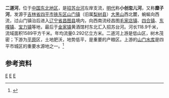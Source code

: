 {{Infobox river
| name               = 二道河
| name_native        = 
| image              = 
| image_size         = 
| image_caption      = 
| river_system       = [[辽河|辽河]]流域[[招苏台河|招苏台河]]水系
| progression        = 
| source1_location   = [[吉林省|吉林省]][[四平市|四平市]][[铁东区_(四平市)|铁东区]][[山门镇_(四平市)|山门镇]][[大黑山_(吉林省)|大黑山]]西北麓
| mouth_location     = [[辽宁省|辽宁省]][[昌图县|昌图县]][[金家镇_(昌图县)|金家镇]]黄酒馆村东北[[招苏台河|招苏台河]]
| altitude_difference= 
| basin_size         = 1589 km<sup>2</sup>
| basin_countries    = {{PRC}}
| basin_cities       = 
| basin_landmarks    = 
| basin_population   = 
<!---------------------- PHYSIOGNOMY -->
| length             = 118.9 km
| discharge1_location= 
| discharge1_min     = 
| discharge1_avg     = 
| discharge1_max     = 
<!---------------------- FEATURES -->
| tributaries_left   = 红山河
| tributaries_right  = 
| waterbodies        = [[山门水库|山门水库]]
| waterfalls         = 
| bridges            = 
| ports              = 
| custom_label       = 
| custom_data        = 
| extra              = 
}}
'''二道河'''，位于[[中国东北地区|中国东北地区]]，是[[招苏台河|招苏台河]]左岸支流，[[明代|明代]]称'''小创忽儿河'''，又称'''糜子河'''，发源于[[吉林省|吉林省]][[四平市|四平市]][[铁东区_(四平市)|铁东区]][[山门镇_(四平市)|山门镇]]（旧属[[梨树县|梨树县]]）[[大黑山_(吉林省)|大黑山]]西北麓，蜿蜒向西流，过山门镇治后进入[[辽宁省|辽宁省]][[昌图县|昌图县]]境内，向西南流经昌图[[毛家店镇|毛家店镇]]、[[四合镇_(昌图县)|四合镇]]、[[东嘎镇_(昌图县)|东嘎镇]]、[[宝力镇|宝力镇]]等地，最后于[[金家镇_(昌图县)|金家镇]]黄酒馆村东北汇入招苏台河。河长118.9千米，流域面积1589平方千米。年均流量0.292亿立方米。二道河上游是低山区，树木茂密；下游为[[平原|平原]]区，土地肥沃，地势低平，是重要的产粮区。上游的[[山门水库|山门水库]]是四平市城区的重要水源地之一。<ref name="中国河湖大典">{{cite book zh |author=《[[中国河湖大典|中国河湖大典]]》编纂委员会 |title=《中国河湖大典·黑龙江、辽河卷》 |format=M |edition=1 |location=北京 |publisher=中国水利水电出版社 |date=2014年4月 |pages=252页 |id= ISBN 978-7-5170-1950-3}}</ref>

== 参考资料 ==
{{reflist}}
[[Category:辽河水系|E]]
[[Category:吉林河流|E]]
[[Category:辽宁河流|E]]